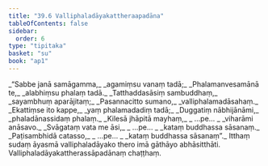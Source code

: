 ```yaml
---
title: "39.6 Valliphaladāyakattheraapadāna"
tableOfContents: false
sidebar:
  order: 6
type: "tipitaka"
basket: "su"
book: "ap1"
---
```



<DynamicBreadcrumb />

<Division number="31" book="ap1" bookNo="20" page="344">

<Paragraph number="4217" type="verses" book="ap1">
_“Sabbe janā samāgamma,_  
_agamiṃsu vanaṃ tadā;_  
_Phalamanvesamānā te,_  
_alabhiṃsu phalaṃ tadā._  

</Paragraph>

</Division>
<Division number="32" book="ap1" bookNo="20" page="344">

<Paragraph number="4218" type="verses" book="ap1">
_Tatthaddasāsiṃ sambuddhaṃ,_  
_sayambhuṃ aparājitaṃ;_  
_Pasannacitto sumano,_  
_valliphalamadāsahaṃ._  

</Paragraph>

</Division>
<Division number="33" book="ap1" bookNo="20" page="344">

<Paragraph number="4219" type="verses" book="ap1">
_Ekattiṃse ito kappe,_  
_yaṃ phalamadadiṃ tadā;_  
_Duggatiṃ nābhijānāmi,_  
_phaladānassidaṃ phalaṃ._  

</Paragraph>

</Division>
<Division number="34" book="ap1" bookNo="20" page="344">

<Paragraph number="4220" type="verses" book="ap1">
_Kilesā jhāpitā mayhaṃ,_  
_ …pe… _  
_viharāmi anāsavo._  

</Paragraph>

</Division>
<Division number="35" book="ap1" bookNo="20" page="344">

<Paragraph number="4221" type="verses" book="ap1">
_Svāgataṃ vata me āsi,_  
_ …pe… _  
_kataṃ buddhassa sāsanaṃ._  

</Paragraph>

</Division>
<Division number="36" book="ap1" bookNo="20" page="344">

<Paragraph number="4222" type="verses" book="ap1">
_Paṭisambhidā catasso,_  
_ …pe… _  
_kataṃ buddhassa sāsanaṃ”._  

</Paragraph>

<Paragraph number="4223" book="ap1">
Itthaṃ sudaṃ āyasmā valliphaladāyako thero imā gāthāyo abhāsitthāti.

</Paragraph>
</Division>

<Paragraph number="4224" type="center" book="ap1">
Valliphaladāyakattherassāpadānaṃ chaṭṭhaṃ.
</Paragraph>